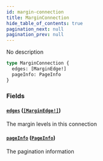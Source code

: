 ```yaml
---
id: margin-connection
title: MarginConnection
hide_table_of_contents: true
pagination_next: null
pagination_prev: null
---
```



No description

```graphql
type MarginConnection {
  edges: [MarginEdge!]
  pageInfo: PageInfo
}
```


### Fields

#### [`edges`](#) ([`[MarginEdge!]`](/docs/testnet/graphql/objects/margin-edge))

The margin levels in this connection


#### [`pageInfo`](#) ([`PageInfo`](/docs/testnet/graphql/objects/page-info))

The pagination information




